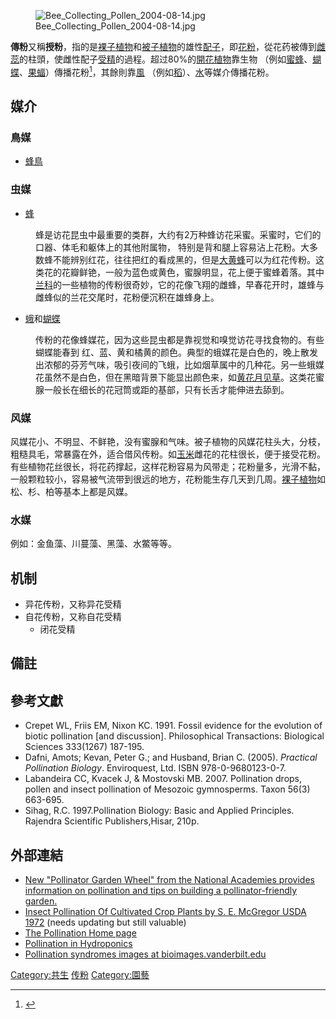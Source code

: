 [[File:Bee_Collecting_Pollen_2004-08-14.jpg|thumb]]

'''傳粉'''又稱'''授粉'''{{noteTag|1=中文“授”是給與、傳給的意思，易與受精的“受”接納、收得意思混淆。}}，指的是[[裸子植物|裸子植物]]和[[被子植物|被子植物]]的雄性[[配子|配子]]，即[[花粉|花粉]]，從花药被傳到[[雌蕊|雌蕊]]的柱頭，使雌性配子[[受精|受精]]的過程。超过80%的[[開花植物|開花植物]]靠生物 （例如[[蜜蜂|蜜蜂]]、[[蝴蝶|蝴蝶]]、[[果蝠|果蝠]]）傳播花粉<ref name="Oikos2011">{{cite journal|last1=Ollerton|first1=Jeff|last2=Winfree|first2=Rachael|last3=Tarrant|first3=Sam|title=How many flowering plants are pollinated by animals?|journal=Oikos|date=2011-03|volume=120|issue=3|pages=321–326|doi=10.1111/j.1600-0706.2010.18644.x}}</ref>，其餘則靠[[風|風]] （例如[[稻|稻]]）、[[水|水]]等媒介傳播花粉。

== 媒介 ==
===鳥媒===
*[[蜂鳥|蜂鳥]]

===虫媒===
*[[蜂|蜂]]
:蜂是访花昆虫中最重要的类群，大约有2万种蜂访花采蜜。采蜜时，它们的口器、体毛和躯体上的其他附属物， 特别是背和腿上容易沾上花粉。大多数蜂不能辨别红花，往往把红的看成黑的，但是[[大黄蜂|大黄蜂]]可以为红花传粉。这类花的花瓣鲜铯，一般为蓝色或黄色，蜜腺明显，花上便于蜜蜂着落。其中[[兰科|兰科]]的一些植物的传粉很奇妙，它的花像飞翔的雌蜂，早春花开时，雄蜂与雌蜂似的兰花交尾时，花粉便沉积在雄蜂身上。

*[[蛾|蛾]]和[[蝴蝶|蝴蝶]]
:传粉的花像蜂媒花，因为这些昆虫都是靠视觉和嗅觉访花寻找食物的。有些蝴蝶能春到 红、蓝、黄和橘黄的颜色。典型的蛾媒花是白色的，晚上散发出浓郁的芬芳气味，吸引夜间的飞蛾，比如烟草属中的几种花。另一些蛾媒花虽然不是白色，但在黑暗背景下能显出颜色来，如[[黄花月见草|黄花月见草]]。这类花蜜腺一般长在细长的花冠筒或距的基部，只有长舌才能伸进去舔到。

===风媒===
风媒花小、不明显、不鲜艳，没有蜜腺和气味。被子植物的风媒花柱头大，分枝，粗糙具毛，常暴露在外，适合借风传粉。如[[玉米|玉米]]雌花的花柱很长，便于接受花粉。有些植物花丝很长，将花药撑起，这样花粉容易为风带走；花粉量多，光滑不黏，一般颗粒较小，容易被气流带到很远的地方，花粉能生存几天到几周。[[裸子植物|裸子植物]]如松、杉、柏等基本上都是风媒。

===水媒===
例如：金鱼藻、川蔓藻、黑藻、水鱉等等。

== 机制 ==
* 异花传粉，又称异花受精
* 自花传粉，又称自花受精
** 闭花受精

==備註==
{{noteFoot}}

==參考文獻==
{{Reflist}}
{{ReflistH}}
* Crepet WL, Friis EM, Nixon KC.  1991. Fossil evidence for the evolution of biotic pollination [and discussion]. Philosophical Transactions: Biological Sciences 333(1267) 187-195.
* Dafni, Amots; Kevan, Peter G.; and Husband, Brian C. (2005). ''Practical Pollination Biology''. Enviroquest, Ltd. ISBN 978-0-9680123-0-7.
* Labandeira CC, Kvacek J, & Mostovski MB. 2007. Pollination drops, pollen and insect pollination of Mesozoic gymnosperms. Taxon 56(3) 663-695.
* Sihag, R.C. 1997.Pollination Biology: Basic and Applied Principles. Rajendra Scientific Publishers,Hisar, 210p.
{{ReflistF}}

==外部連結==
{{commonscat|Pollination}}
{{Wiktionary}}
*[http://dels.nas.edu/pollinators New "Pollinator Garden Wheel" from the National Academies provides information on pollination and tips on building a pollinator-friendly garden.] {{Wayback|url=http://dels.nas.edu/pollinators |date=20091214030206 }}
*[https://web.archive.org/web/20110929034326/http://www.beeculture.com/content/pollination_handbook/index.cfm Insect Pollination Of Cultivated Crop Plants by S. E. McGregor  USDA 1972] (needs updating but still valuable)
*[http://pollinator.com The Pollination Home page] {{Wayback|url=http://pollinator.com/ |date=20190719153441 }}
*[https://web.archive.org/web/20100429065841/http://www.hydroponicsonline.com/blog/hydroponic-pollination-blue-bottle-flies Pollination in Hydroponics]
*[https://web.archive.org/web/20110224205808/http://www.cas.vanderbilt.edu/bioimages/pages/pollination.htm Pollination syndromes images at bioimages.vanderbilt.edu]

{{傳粉}}
{{植物学}}

{{Authority control}}
[[Category:共生|Category:共生]]
[[Category:传粉|]]
[[Category:園藝|Category:園藝]]
